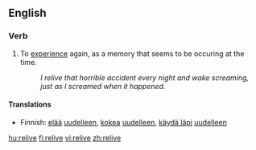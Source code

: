 ==English==

===Verb===
{{en-verb|relives|reliving|relived|relived}}

# To [[experience]] again, as a memory that seems to be occuring at the time.
#:''I relive that horrible accident every night and wake screaming, just as I screamed when it happened.''

====Translations====
{{trans-top|To experience again}}
*Finnish: [[elää]] [[uudelleen]], [[kokea]] [[uudelleen]], [[käydä läpi]] [[uudelleen]]
{{trans-mid}}
{{trans-bottom}}

[[hu:relive]]
[[fi:relive]]
[[vi:relive]]
[[zh:relive]]